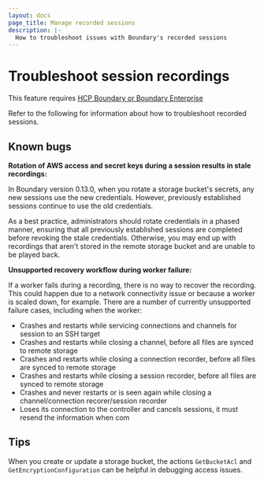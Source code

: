 ```yaml
---
layout: docs
page_title: Manage recorded sessions
description: |-
  How to troubleshoot issues with Boundary's recorded sessions
---
```


# Troubleshoot session recordings

<EnterpriseAlert product="boundary">This feature requires <a href="https://www.hashicorp.com/products/boundary">HCP Boundary or Boundary Enterprise</a></EnterpriseAlert>

Refer to the following for information about how to troubleshoot recorded sessions.

## Known bugs

**Rotation of AWS access and secret keys during a session results in stale recordings:**

In Boundary version 0.13.0, when you rotate a storage bucket's secrets, any new sessions use the new credentials.
However, previously established sessions continue to use the old credentials.

As a best practice, administrators should rotate credentials in a phased manner, ensuring that all previously established sessions are completed before revoking the stale credentials.
Otherwise, you may end up with recordings that aren't stored in the remote storage bucket and are unable to be played back.


<a id="unsupported-recovery-workflow"></a>

**Unsupported recovery workflow during worker failure:**

If a worker fails during a recording, there is no way to recover the recording.
This could happen due to a network connectivity issue or because a worker is scaled down, for example.
There are a number of currently unsupported failure cases, including when the worker:

- Crashes and restarts while servicing connections and channels for session to an SSH target
- Crashes and restarts while closing a channel, before all files are synced to remote storage
- Crashes and restarts while closing a connection recorder, before all files are synced to remote storage
- Crashes and restarts while closing a session recorder, before all files are synced to remote storage
- Crashes and never restarts or is seen again while closing a channel/connection recorer/session recorder
- Loses its connection to the controller and cancels sessions, it must resend the information when com

## Tips

When you create or update a storage bucket, the actions `GetBucketAcl` and `GetEncryptionConfiguration` can be helpful in debugging access issues.
